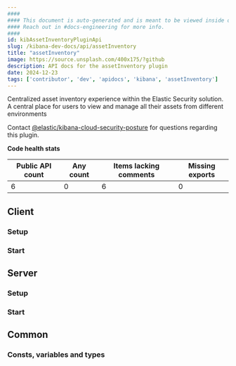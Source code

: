 ```yaml
---
####
#### This document is auto-generated and is meant to be viewed inside our experimental, new docs system.
#### Reach out in #docs-engineering for more info.
####
id: kibAssetInventoryPluginApi
slug: /kibana-dev-docs/api/assetInventory
title: "assetInventory"
image: https://source.unsplash.com/400x175/?github
description: API docs for the assetInventory plugin
date: 2024-12-23
tags: ['contributor', 'dev', 'apidocs', 'kibana', 'assetInventory']
---
```


Centralized asset inventory experience within the Elastic Security solution. A central place for users to view and manage all their assets from different environments

Contact [@elastic/kibana-cloud-security-posture](https://github.com/orgs/elastic/teams/kibana-cloud-security-posture) for questions regarding this plugin.

**Code health stats**

| Public API count  | Any count | Items lacking comments | Missing exports |
|-------------------|-----------|------------------------|-----------------|
| 6 | 0 | 6 | 0 |

## Client

### Setup
<DocDefinitionList data={[assetInventoryObj.client.setup]}/>

### Start
<DocDefinitionList data={[assetInventoryObj.client.start]}/>

## Server

### Setup
<DocDefinitionList data={[assetInventoryObj.server.setup]}/>

### Start
<DocDefinitionList data={[assetInventoryObj.server.start]}/>

## Common

### Consts, variables and types
<DocDefinitionList data={assetInventoryObj.common.misc}/>

